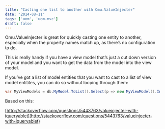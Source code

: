 ```yaml
---
title: "Casting one list to another with Omu.ValueInjecter"
date: "2014-08-11"
tags: ['uom', 'uom-mvc']
draft: false
---
```


Omu.ValueInjecter is great for quickly casting one entity to another, especially when the property names match up, as there’s no configuration to do.

This is really handy if you have a view model that’s just a cut down version of your model and you want to get the data from the model into the view model.

If you’ve got a list of model entities that you want to cast to a list of view model entitites, you can do so without looping through them:

```C#
var MyViewModels = db.MyModel.ToList().Select(p => new MyViewModel().InjectFrom(p)).Cast<MyViewModel>();
```
Based on this:

[http://stackoverflow.com/questions/5443763/valueinjecter-with-iqueryablet](http://stackoverflow.com/questions/5443763/valueinjecter-with-iqueryablet)
